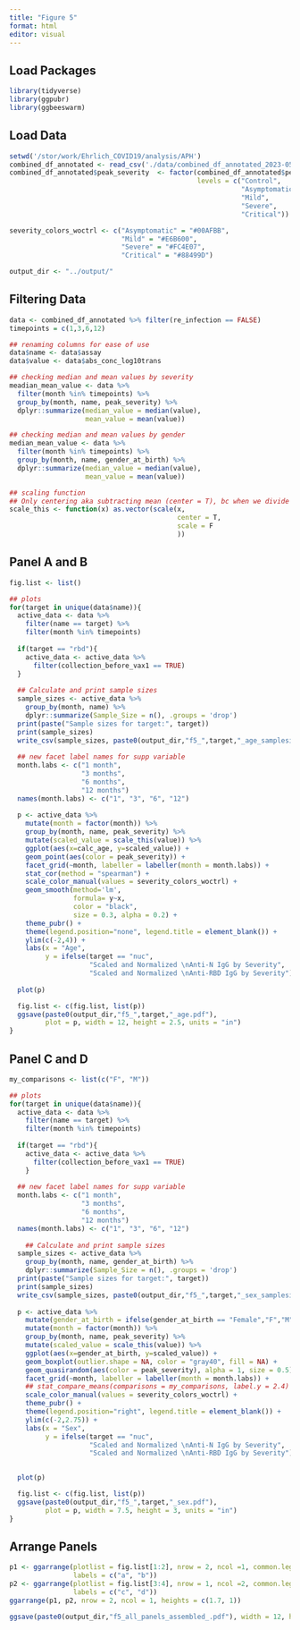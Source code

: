 ```yaml
---
title: "Figure 5"
format: html
editor: visual
---
```


## Load Packages

```r
library(tidyverse)
library(ggpubr)
library(ggbeeswarm)
```

## Load Data

```r
setwd('/stor/work/Ehrlich_COVID19/analysis/APH')
combined_df_annotated <- read_csv('./data/combined_df_annotated_2023-05-09.csv')
combined_df_annotated$peak_severity  <- factor(combined_df_annotated$peak_severity,
                                               levels = c("Control",
                                                          "Asymptomatic",
                                                          "Mild", 
                                                          "Severe",
                                                          "Critical"))

severity_colors_woctrl <- c("Asymptomatic" = "#00AFBB",
                            "Mild" = "#E6B600", 
                            "Severe" = "#FC4E07",
                            "Critical" = "#88499D")

output_dir <- "../output/"
```

## Filtering Data

```r

data <- combined_df_annotated %>% filter(re_infection == FALSE)
timepoints = c(1,3,6,12)

## renaming columns for ease of use
data$name <- data$assay
data$value <- data$abs_conc_log10trans

## checking median and mean values by severity
meadian_mean_value <- data %>%
  filter(month %in% timepoints) %>%
  group_by(month, name, peak_severity) %>%
  dplyr::summarize(median_value = median(value), 
                   mean_value = mean(value)) 

## checking median and mean values by gender
median_mean_value <- data %>%
  filter(month %in% timepoints) %>%
  group_by(month, name, gender_at_birth) %>%
  dplyr::summarize(median_value = median(value),
                   mean_value = mean(value))

## scaling function
## Only centering aka subtracting mean (center = T), bc when we divide by stand dev (scale = T) the y-axis becomes harder to interpret.  This way one unit increase will correspond to 10-fold increase in untransformed concentration values within severity group
scale_this <- function(x) as.vector(scale(x,
                                          center = T,
                                          scale = F 
                                          ))
```

## Panel A and B

```r

fig.list <- list()

## plots
for(target in unique(data$name)){
  active_data <- data %>% 
    filter(name == target) %>% 
    filter(month %in% timepoints)
  
  if(target == "rbd"){
    active_data <- active_data %>% 
      filter(collection_before_vax1 == TRUE)
  }
  
  ## Calculate and print sample sizes
  sample_sizes <- active_data %>%
    group_by(month, name) %>%
    dplyr::summarize(Sample_Size = n(), .groups = 'drop')
  print(paste("Sample sizes for target:", target))
  print(sample_sizes)
  write_csv(sample_sizes, paste0(output_dir,"f5_",target,"_age_samplesizes.csv"))
  
  ## new facet label names for supp variable
  month.labs <- c("1 month", 
                  "3 months", 
                  "6 months",
                  "12 months") 
  names(month.labs) <- c("1", "3", "6", "12")
  
  p <- active_data %>%
    mutate(month = factor(month)) %>%
    group_by(month, name, peak_severity) %>%
    mutate(scaled_value = scale_this(value)) %>%
    ggplot(aes(x=calc_age, y=scaled_value)) +
    geom_point(aes(color = peak_severity)) +
    facet_grid(~month, labeller = labeller(month = month.labs)) +
    stat_cor(method = "spearman") +
    scale_color_manual(values = severity_colors_woctrl) +
    geom_smooth(method='lm', 
                formula= y~x, 
                color = "black",
                size = 0.3, alpha = 0.2) +
    theme_pubr() +
    theme(legend.position="none", legend.title = element_blank()) +
    ylim(c(-2,4)) +
    labs(x = "Age", 
         y = ifelse(target == "nuc",
                    "Scaled and Normalized \nAnti-N IgG by Severity",
                    "Scaled and Normalized \nAnti-RBD IgG by Severity"))
  
  plot(p)

  fig.list <- c(fig.list, list(p))
  ggsave(paste0(output_dir,"f5_",target,"_age.pdf"),
         plot = p, width = 12, height = 2.5, units = "in") 
}

```

## Panel C and D

```r
my_comparisons <- list(c("F", "M"))

## plots
for(target in unique(data$name)){
  active_data <- data %>% 
    filter(name == target) %>% 
    filter(month %in% timepoints)
  
  if(target == "rbd"){
    active_data <- active_data %>% 
      filter(collection_before_vax1 == TRUE)
    }
  
  ## new facet label names for supp variable
  month.labs <- c("1 month", 
                  "3 months", 
                  "6 months",
                  "12 months") 
  names(month.labs) <- c("1", "3", "6", "12")
  
    ## Calculate and print sample sizes
  sample_sizes <- active_data %>%
    group_by(month, name, gender_at_birth) %>%
    dplyr::summarize(Sample_Size = n(), .groups = 'drop')
  print(paste("Sample sizes for target:", target))
  print(sample_sizes)
  write_csv(sample_sizes, paste0(output_dir,"f5_",target,"_sex_samplesizes.csv"))
  
  p <- active_data %>%
    mutate(gender_at_birth = ifelse(gender_at_birth == "Female","F","M")) %>%
    mutate(month = factor(month)) %>%
    group_by(month, name, peak_severity) %>%
    mutate(scaled_value = scale_this(value)) %>%
    ggplot(aes(x=gender_at_birth, y=scaled_value)) +
    geom_boxplot(outlier.shape = NA, color = "gray40", fill = NA) +
    geom_quasirandom(aes(color = peak_severity), alpha = 1, size = 0.5) +
    facet_grid(~month, labeller = labeller(month = month.labs)) +
    ## stat_compare_means(comparisons = my_comparisons, label.y = 2.4) +
    scale_color_manual(values = severity_colors_woctrl) +
    theme_pubr() +
    theme(legend.position="right", legend.title = element_blank()) +
    ylim(c(-2,2.75)) +
    labs(x = "Sex", 
         y = ifelse(target == "nuc",
                    "Scaled and Normalized \nAnti-N IgG by Severity",
                    "Scaled and Normalized \nAnti-RBD IgG by Severity"))
  

  plot(p)

  fig.list <- c(fig.list, list(p))
  ggsave(paste0(output_dir,"f5_",target,"_sex.pdf"),
         plot = p, width = 7.5, height = 3, units = "in") 
}

```

## Arrange Panels

```r

p1 <- ggarrange(plotlist = fig.list[1:2], nrow = 2, ncol =1, common.legend = TRUE, 
                labels = c("a", "b"))
p2 <- ggarrange(plotlist = fig.list[3:4], nrow = 1, ncol =2, common.legend = TRUE, 
                labels = c("c", "d"))
ggarrange(p1, p2, nrow = 2, ncol = 1, heights = c(1.7, 1))

ggsave(paste0(output_dir,"f5_all_panels_assembled_.pdf"), width = 12, height = 9, units = "in") 
```
